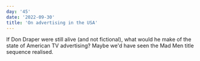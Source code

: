```yaml
---
day: '45'
date: '2022-09-30'
title: 'On advertising in the USA'
---
```


If Don Draper were still alive (and not fictional), what would he make of the state of American TV advertising? Maybe we'd have seen the Mad Men title sequence realised.
